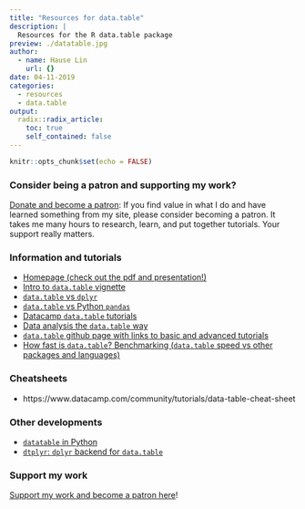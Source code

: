 ```yaml
---
title: "Resources for data.table"
description: |
  Resources for the R data.table package
preview: ./datatable.jpg
author:
  - name: Hause Lin
    url: {}
date: 04-11-2019
categories: 
  - resources
  - data.table
output:
  radix::radix_article:
    toc: true
    self_contained: false
---
```


```r
knitr::opts_chunk$set(echo = FALSE)
```

### Consider being a patron and supporting my work?

[Donate and become a patron](https://donorbox.org/support-my-teaching): If you find value in what I do and have learned something from my site, please consider becoming a patron. It takes me many hours to research, learn, and put together tutorials. Your support really matters.

### Information and tutorials

* [Homepage (check out the pdf and presentation!)](https://github.com/Rdatatable/data.table/wiki)
* [Intro to `data.table` vignette](https://cran.r-project.org/web/packages/data.table/vignettes/datatable-intro.html)
* [`data.table` vs `dplyr`](https://atrebas.github.io/post/2019-03-03-datatable-dplyr/)
* [`data.table` vs Python `pandas`](https://datascience-enthusiast.com/R/pandas_datatable.html)
* [Datacamp `data.table` tutorials](https://www.datacamp.com/search?q=data.table&tab=courses)
* [Data analysis the `data.table` way](https://ugoproto.github.io/ugo_r_doc/Data_Analysis_in_R,_the_data.table_Way/)
* [`data.table` github page with links to basic and advanced tutorials](https://github.com/Rdatatable/data.table/wiki/Articles)
* [How fast is `data.table`? Benchmarking (`data.table` speed vs other packages and languages)](https://github.com/Rdatatable/data.table/wiki/Benchmarks-:-Grouping)

### Cheatsheets

* https://www.datacamp.com/community/tutorials/data-table-cheat-sheet

### Other developments

* [`datatable` in Python](https://github.com/h2oai/datatable)
* [`dtplyr`: `dplyr` backend for `data.table`](https://github.com/tidyverse/dtplyr)

### Support my work

[Support my work and become a patron here](https://donorbox.org/support-my-teaching)!


